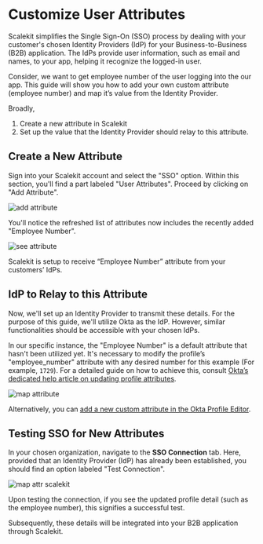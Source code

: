 # Customize User Attributes

Scalekit simplifies the Single Sign-On (SSO) process by dealing with your customer's chosen Identity Providers (IdP) for your Business-to-Business (B2B) application. The IdPs provide user information, such as email and names, to your app, helping it recognize the logged-in user.

Consider, we want to get employee number of the user logging into the our app. This guide will show you how to add your own custom attribute (employee number) and map it’s value from the Identity Provider.

Broadly,

1. Create a new attribute in Scalekit
2. Set up the value that the Identity Provider should relay to this attribute.

## Create a New Attribute

Sign into your Scalekit account and select the "SSO" option. Within this section, you'll find a part labeled "User Attributes". Proceed by clicking on "Add Attribute".

![add attribute](@site/docs/sso/assets/guides/setup-sso/customize-user-attributes/1-add-attribute-scalekit.png)

You'll notice the refreshed list of attributes now includes the recently added "Employee Number".

![see attribute](@site/docs/sso/assets/guides/setup-sso/customize-user-attributes/2-see-attribute-scalekit.png)

Scalekit is setup to receive “Employee Number” attribute from your customers’ IdPs.

## IdP to Relay to this Attribute

Now, we'll set up an Identity Provider to transmit these details. For the purpose of this guide, we'll utilize Okta as the IdP. However, similar functionalities should be accessible with your chosen IdPs.

In our specific instance, the "Employee Number" is a default attribute that hasn't been utilized yet. It's necessary to modify the profile’s "employee_number" attribute with any desired number for this example (For example, `1729`). For a detailed guide on how to achieve this, consult [Okta’s dedicated help article on updating profile attributes](https://help.okta.com/en-us/content/topics/users-groups-profiles/usgp-edit-user-attributes.htm#:~:text=Click%20the%20Profile%20tab).

![map attribute](@site/docs/sso/assets/guides/setup-sso/customize-user-attributes/3-map-attribute-okta.png)

Alternatively, you can [add a new custom attribute in the Okta Profile Editor](https://help.okta.com/en-us/content/topics/users-groups-profiles/usgp-add-custom-user-attributes.htm#:~:text=In%20the%20Admin%20Console%20%2C%20go%20to%20Directory%20Profile%20Editor).

## **Testing SSO for New Attributes**

In your chosen organization, navigate to the **SSO Connection** tab. Here, provided that an Identity Provider (IdP) has already been established, you should find an option labeled "Test Connection".

![map attr scalekit](@site/docs/sso/assets/guides/setup-sso/customize-user-attributes/4-map-attribute-scalekit.png)

Upon testing the connection, if you see the updated profile detail (such as the employee number), this signifies a successful test.

Subsequently, these details will be integrated into your B2B application through Scalekit.
